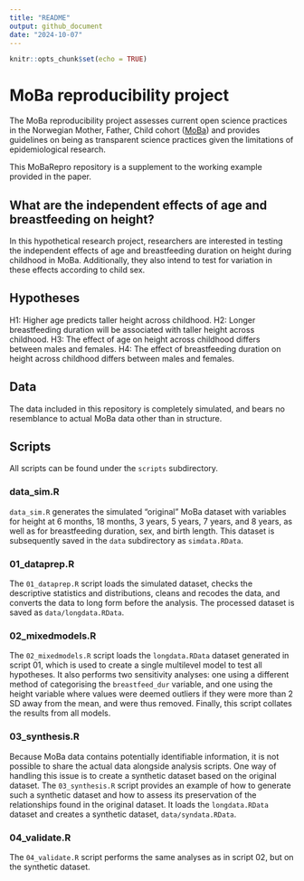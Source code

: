 ```yaml
---
title: "README"
output: github_document
date: "2024-10-07"
---
```


```r
knitr::opts_chunk$set(echo = TRUE)
```

# MoBa reproducibility project

The MoBa reproducibility project assesses current open science practices in the Norwegian Mother, Father, Child cohort ([MoBa](https://www.fhi.no/op/studier/moba/>)) and provides guidelines on being as transparent science practices given the limitations of epidemiological research.

This MoBaRepro repository is a supplement to the working example provided in the paper. 


## What are the independent effects of age and breastfeeding on height?

In this hypothetical research project, researchers are interested in testing the independent effects of age and breastfeeding duration on height during childhood in MoBa. Additionally, they also intend to test for variation in these effects according to child sex. 

## Hypotheses

H1: Higher age predicts taller height across childhood.
H2: Longer breastfeeding duration will be associated with taller height across childhood.
H3: The effect of age on height across childhood differs between males and females.
H4: The effect of breastfeeding duration on height across childhood differs between males and females.

## Data

The data included in this repository is completely simulated, and bears no resemblance to actual MoBa data other than in structure.


## Scripts

All scripts can be found under the `scripts` subdirectory. 

### data_sim.R

`data_sim.R` generates the simulated "original" MoBa dataset with variables for height at 6 months, 18 months, 3 years, 5 years, 7 years, and 8 years, as well as for breastfeeding duration, sex, and birth length. This dataset is subsequently saved in the `data` subdirectory as `simdata.RData`. 


### 01_dataprep.R

The `01_dataprep.R` script loads the simulated dataset, checks the descriptive statistics and distributions, cleans and recodes the data, and converts the data to long form before the analysis. The processed dataset is saved as `data/longdata.RData`.

### 02_mixedmodels.R

The `02_mixedmodels.R` script loads the `longdata.RData` dataset generated in script 01, which is used to create a single multilevel model to test all hypotheses. It also performs two sensitivity analyses: one using a different method of categorising the `breastfeed_dur` variable, and one using the height variable where values were deemed outliers if they were more than 2 SD away from the mean, and were thus removed. Finally, this script collates the results from all models.


### 03_synthesis.R

Because MoBa data contains potentially identifiable information, it is not possible to share the actual data alongside analysis scripts. One way of handling this issue is to create a synthetic dataset based on the original dataset. The `03_synthesis.R` script provides an example of how to generate such a synthetic dataset and how to assess its preservation of the relationships found in the original dataset. It loads the `longdata.RData` dataset and creates a synthetic dataset, `data/syndata.RData`.

### 04_validate.R

The `04_validate.R` script performs the same analyses as in script 02, but on the synthetic dataset.
